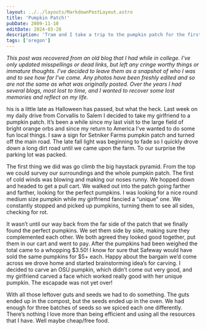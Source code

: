```yaml
---
layout: ../../layouts/MarkdownPostLayout.astro
title: 'Pumpkin Patch!'
pubDate: 2009-11-10
editDate: 2024-03-28
description: 'Tram and I take a trip to the pumpkin patch for the first time together'
tags: ['oregon']
---
```



_This post was recovered from an old blog that I had while in college. I've only updated misspellings or dead links, but left any cringe worthy things or immature thoughts. I've decided to leave them as a snapshot of who I was and to see how far I've come. Any photos have been freshly edited and so are not the same as what was originally posted. Over the years I had several blogs, most lost to time, and I wanted to recover some lost memories and reflect on my life._

<DropCap letter='T' />
his is a little late as Halloween has passed, but what the heck. Last week on my daily drive from Corvallis
to Salem I decided to take my girlfriend to a pumpkin patch. It’s been a while since my last visit to
the large field of bright orange orbs and since my return to America I’ve wanted to do some fun local
things. I saw a sign for Setniker Farms pumpkin patch and turned off the main road. The late fall light
was beginning to fade so I quickly drove down a long dirt road until we came upon the farm. To our surprise
the parking lot was packed.

The first thing we did was go climb the big haystack pyramid. From the top we could survey our surroundings and the whole pumpkin patch. The first of cold winds was blowing and making our noses runny. We hopped down and headed to get a pull cart. We walked out into the patch going farther and farther, looking for the perfect pumpkins. I was looking for a nice round medium size pumpkin while my girlfriend fancied a “unique” one. We constantly stopped and picked up pumpkins, turning them to see all sides, checking for rot.

It wasn’t until our way back from the far side of the patch that we finally found the perfect pumpkins. We set them side by side, making sure they complemented each other. We both agreed they looked good together, put them in our cart and went to pay. After the pumpkins had been weighed the total came to a whopping $3.50! I know for sure that Safeway would have sold the same pumpkins for $5+ each. Happy about the bargain we’d come across we drove home and started brainstorming idea’s for carving. I decided to carve an OSU pumpkin, which didn’t come out very good, and my girlfriend carved a face which worked really good with her unique pumpkin. The escapade was not yet over!

With all those leftover guts and seeds we had to do something. The guts ended up in the compost, but the seeds ended up in the oven. We had enough for three batches of seeds so we spiced each one differently. There’s nothing I love more than being efficient and using all the resources that I have. Well maybe cheap/free food.
